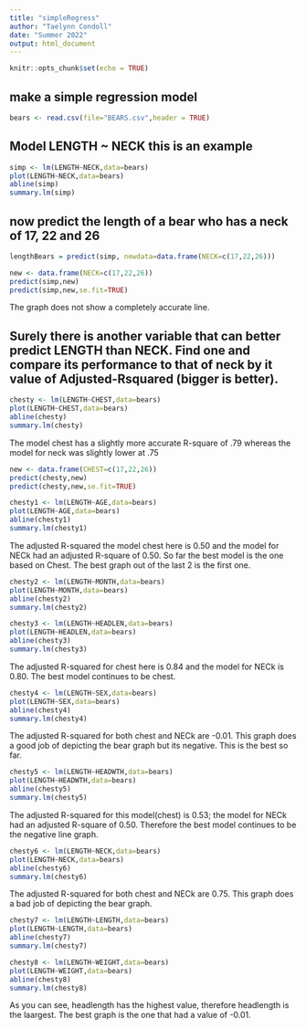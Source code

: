 ```yaml
---
title: "simpleRegress"
author: "Taelynn Condoll"
date: "Summer 2022"
output: html_document
---
```


```r
knitr::opts_chunk$set(echo = TRUE)
```

## make a simple regression model

```r
bears <- read.csv(file="BEARS.csv",header = TRUE)
```

## Model LENGTH ~ NECK  this is an example  

```r
simp <- lm(LENGTH~NECK,data=bears)
plot(LENGTH~NECK,data=bears)
abline(simp)
summary.lm(simp)
```

## now predict the length of a bear who has a neck of 17, 22 and 26

```r
lengthBears = predict(simp, newdata=data.frame(NECK=c(17,22,26)))
```


```r
new <- data.frame(NECK=c(17,22,26))
predict(simp,new)
predict(simp,new,se.fit=TRUE)
```

The graph does not show a completely accurate line.

## Surely there is another variable that can better predict LENGTH than NECK. Find one and compare its performance to that of neck by it value of Adjusted-Rsquared (bigger is better).

```r
chesty <- lm(LENGTH~CHEST,data=bears)
plot(LENGTH~CHEST,data=bears)
abline(chesty)
summary.lm(chesty)
```

The model chest has a slightly more accurate R-square of .79 whereas the model for neck was slightly lower at .75

```r
new <- data.frame(CHEST=c(17,22,26))
predict(chesty,new)
predict(chesty,new,se.fit=TRUE)
```

```r
chesty1 <- lm(LENGTH~AGE,data=bears)
plot(LENGTH~AGE,data=bears)
abline(chesty1)
summary.lm(chesty1)
```

The adjusted R-squared the model chest here is 0.50 and the model for NECk had an adjusted  R-square of 0.50. So far the best model is the one based on Chest. The best graph out of the last 2 is the first one.

```r
chesty2 <- lm(LENGTH~MONTH,data=bears)
plot(LENGTH~MONTH,data=bears)
abline(chesty2)
summary.lm(chesty2)
```

```r
chesty3 <- lm(LENGTH~HEADLEN,data=bears)
plot(LENGTH~HEADLEN,data=bears)
abline(chesty3)
summary.lm(chesty3)
```

The adjusted R-squared for chest here is 0.84 and the model for NECk is 0.80. The best model continues to be chest.

```r
chesty4 <- lm(LENGTH~SEX,data=bears)
plot(LENGTH~SEX,data=bears)
abline(chesty4)
summary.lm(chesty4)
```

The adjusted R-squared for both chest and NECk are -0.01. This graph does a good job of depicting the bear graph but its negative. This is the best so far.

```r
chesty5 <- lm(LENGTH~HEADWTH,data=bears)
plot(LENGTH~HEADWTH,data=bears)
abline(chesty5)
summary.lm(chesty5)
```


The adjusted R-squared for this model(chest) is 0.53; the model for NECk had an adjusted  R-square of 0.50. Therefore the best model continues to be the negative line graph.

```r
chesty6 <- lm(LENGTH~NECK,data=bears)
plot(LENGTH~NECK,data=bears)
abline(chesty6)
summary.lm(chesty6)
```
The adjusted R-squared for both chest and NECk are 0.75. This graph does a bad job of depicting the bear graph.

```r
chesty7 <- lm(LENGTH~LENGTH,data=bears)
plot(LENGTH~LENGTH,data=bears)
abline(chesty7)
summary.lm(chesty7)
```



```r
chesty8 <- lm(LENGTH~WEIGHT,data=bears)
plot(LENGTH~WEIGHT,data=bears)
abline(chesty8)
summary.lm(chesty8)
```

As you can see, headlength has the highest value, therefore headlength is the laargest. The best graph is the one that had a value of -0.01.
